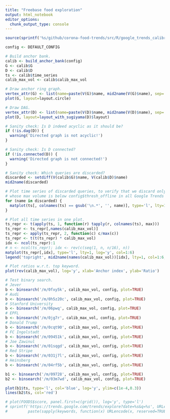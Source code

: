 ```yaml
---
title: "Freebase food exploration"
output: html_notebook
editor_options: 
  chunk_output_type: console
---
```


```r
source(sprintf('%s/github/corona-food-trends/src/R/google_trends_calibration.R', Sys.getenv('HOME')))

config <- DEFAULT_CONFIG

# Build anchor bank.
calib <- build_anchor_bank(config)
G <- calib$G
D <- calib$D
ts <- calib$time_series
calib_max_vol <- calib$calib_max_vol

# Draw anchor ring graph.
vertex_attr(G) <- list(name=paste(V(G)$name, mid2name(V(G)$name), sep='\n'))
plot(G, layout=layout.circle)

# Draw DAG.
vertex_attr(D) <- list(name=paste(V(D)$name, mid2name(V(D)$name), sep='\n'))
plot(D, layout=layout_with_sugiyama(D)$layout)

# Sanity check: Is D indeed acyclic as it should be?
if (!is.dag(D)) {
  warning('Directed graph is not acyclic!')
}

# Sanity check: Is D connected?
if (!is.connected(D)) {
  warning('Directed graph is not connected!')
}

# Sanity check: Which queries are discarded?
discarded <- setdiff(V(calib$G)$name, V(calib$D)$name)
mid2name(discarded)

# Plot time series of discarded queries, to verify that we discard only queries
# whose max volume is below config$thresh_offline in all Google Trends results.
for (name in discarded) {
  matplot(ts[, colnames(ts) == gsub('\n.*', '', name)], type='l', lty=1, main=name)
}

# Plot all time series in one plot.
ts_repr <- t(apply(ts, 1, function(r) tapply(r, colnames(ts), max)))
ts_repr <- ts_repr[,names(calib_max_vol)]
ts_repr <- apply(ts_repr, 2, function(c) c/max(c))
ts_repr <- t(t(ts_repr) * calib_max_vol)
idx <- ncol(ts_repr):1
# n <- ncol(ts_repr); idx <- rev(c(seq(1, n, n/16), n))
matplot(ts_repr[,idx], type='l', lty=1, log='y', col=1:6)
legend('topright', mid2name(names(calib_max_vol))[idx], lty=1, col=1:6, bty='n')

# Plot ratios w.r.t. top keyword.
plot(rev(calib_max_vol), log='y', xlab='Anchor index', ylab='Ratio')

# Test binary search.
# Jever
b <- binsearch('/m/0fxy5k', calib_max_vol, config, plot=TRUE)
# Audi
b <- binsearch('/m/0h5z20c', calib_max_vol, config, plot=TRUE)
# Stanford University
b <- binsearch('/m/06pwq', calib_max_vol, config, plot=TRUE)
# EPFL
b <- binsearch('/m/0jg7r', calib_max_vol, config, plot=TRUE)
# Donald Trump
b <- binsearch('/m/0cqt90', calib_max_vol, config, plot=TRUE)
# FC Ingolstadt
b <- binsearch('/m/09451k', calib_max_vol, config, plot=TRUE)
# Joe Zawinul
b <- binsearch('/m/01sqgd', calib_max_vol, config, plot=TRUE)
# Red Stripe
b <- binsearch('/m/031j7l', calib_max_vol, config, plot=TRUE)
# Heinsberg
b <- binsearch('/m/04rf5b', calib_max_vol, config, plot=TRUE)

b1 <- binsearch('/m/09728', calib_max_vol, config, plot=TRUE)
b2 <- binsearch('/m/03m7wd', calib_max_vol, config, plot=TRUE)

plot(b1$ts, type='l', col='blue', log='y', ylim=c(1e-4,0.3))
lines(b2$ts, col='red')

# plot(FOODS$score, panel.first=c(grid()), log='y', type='l')
# sprintf('https://trends.google.com/trends/explore?date=%s&q=%s', URLencode(TIME),
#         paste(sapply(keywords, function(x) URLencode(x, reserved=TRUE)), collapse=','))



```
